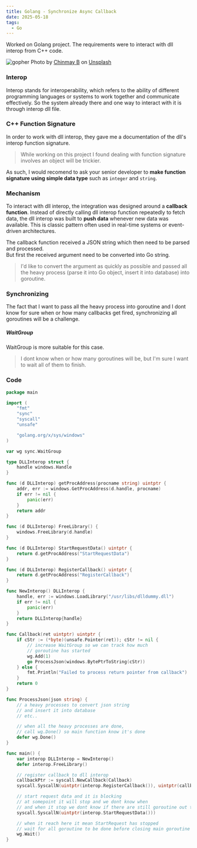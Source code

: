 ```yaml
---
title: Golang - Synchronize Async Callback
date: 2025-05-18
tags:
  - Go
---
```


Worked on Golang project. The requirements were to interact with dll interop from C++ code.

![gopher](./banner1.jpg)
<span>Photo by <a href="https://unsplash.com/@geekgunda?utm_content=creditCopyText&utm_medium=referral&utm_source=unsplash">Chinmay B</a> on <a href="https://unsplash.com/photos/a-picture-of-a-cartoon-character-on-a-wall-fd9mIBluHkA?utm_content=creditCopyText&utm_medium=referral&utm_source=unsplash">Unsplash</a></span>

### Interop
Interop stands for interoperability, which refers to the ability of different programming languages or systems to work together and communicate effectively.
So the system already there and one way to interact with it is through interop dll file.

### C++ Function Signature
In order to work with dll interop, they gave me a documentation of the dll's interop function signature.

> While working on this project I found dealing with function signature involves an object will be trickier.

As such, I would recomend to ask your senior developer to **make function signature using simple data type** such as `integer` and `string`.

### Mechanism
To interact with dll interop, the integration was designed around a **callback function**.
Instead of directly calling dll interop function repeatedly to fetch data, the dll interop was built to **push data** whenever new data was available.
This is classic pattern often used in real-time systems or event-driven architectures.

The callback function received a JSON string which then need to be parsed and processed.  
But first the received argument need to be converted into Go string.

> I'd like to convert the argument as quickly as possible and passed all the heavy process
(parse it into Go object, insert it into database) into goroutine.

### Synchronizing
The fact that I want to pass all the heavy process into goroutine and I dont know for sure when or how many callbacks get fired,
synchronizing all goroutines will be a challenge.

##### WaitGroup
WaitGroup is more suitable for this case.

> I dont know when or how many goroutines will be, but I'm sure I want to wait all of them to finish.

### Code
```go
package main

import (
	"fmt"
	"sync"
	"syscall"
	"unsafe"

	"golang.org/x/sys/windows"
)

var wg sync.WaitGroup

type DLLInterop struct {
	handle windows.Handle
}

func (d DLLInterop) getProcAddress(procname string) uintptr {
	addr, err := windows.GetProcAddress(d.handle, procname)
	if err != nil {
		panic(err)
	}
	return addr
}

func (d DLLInterop) FreeLibrary() {
	windows.FreeLibrary(d.handle)
}

func (d DLLInterop) StartRequestData() uintptr {
	return d.getProcAddress("StartRequestData")
}

func (d DLLInterop) RegisterCallback() uintptr {
	return d.getProcAddress("RegisterCallback")
}

func NewInterop() DLLInterop {
	handle, err := windows.LoadLibrary("/usr/libs/dlldummy.dll")
	if err != nil {
		panic(err)
	}
	return DLLInterop{handle}
}

func Callback(ret uintptr) uintptr {
	if cStr := (*byte)(unsafe.Pointer(ret)); cStr != nil {
		// increase WaitGroup so we can track how much
		// goroutine has started
		wg.Add(1)
		go ProcessJson(windows.BytePtrToString(cStr))
	} else {
		fmt.Println("Failed to process return pointer from callback")
	}
	return 0
}

func ProcessJson(json string) {
	// a heavy processes to convert json string
	// and insert it into database
	// etc..

	// when all the heavy processes are done,
	// call wg.Done() so main function know it's done
	defer wg.Done()
}

func main() {
	var interop DLLInterop = NewInterop()
	defer interop.FreeLibrary()

	// register callback to dll interop
	callbackPtr := syscall.NewCallback(Callback)
	syscall.SyscallN(uintptr(interop.RegisterCallback()), uintptr(callbackPtr))

	// start request data and it is blocking
	// at somepoint it will stop and we dont know when
	// and when it stop we dont know if there are still goroutine out there
	syscall.SyscallN(uintptr(interop.StartRequestData()))

	// when it reach here it mean StartRequest has stopped
	// wait for all goroutine to be done before closing main goroutine
	wg.Wait()
}
```
